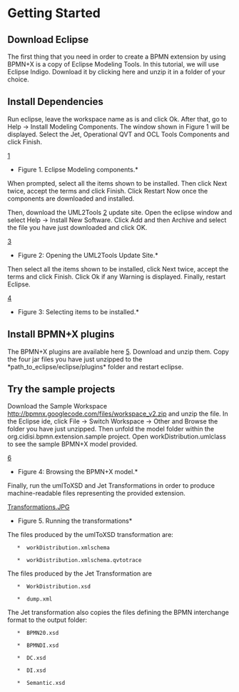 =Getting Started=


==Download Eclipse ==

The first thing that you need in order to create a BPMN extension by using BPMN+X is a copy of Eclipse Modeling Tools. In this tutorial, we will use Eclipse Indigo. Download it by clicking here and unzip it in a folder of your choice.

==Install Dependencies==
Run eclipse, leave the workspace name as is and click Ok.
After that, go to Help -> Install Modeling Components. The window shown in Figure 1 will be displayed. Select the Jet, Operational QVT and OCL Tools Components and click Finish.

[http://bpmnx.googlecode.com/svn/wiki/images/getting_started/InstallComponents.JPG]

*Figure 1. Eclipse Modeling components.*

When prompted, select all the items shown to be installed. Then click Next twice, accept the terms and click Finish. Click Restart Now once the components are downloaded and installed.

Then, download the UML2Tools [http://bpmnx.googlecode.com/files/mdt-uml2tools-Update-incubation-I201103290512.zip] update site. Open the eclipse window and select Help -> Install New Software.  Click Add and then Archive and select the file you have just downloaded and click OK.

[http://bpmnx.googlecode.com/svn/wiki/images/getting_started/InstallUML2Tools.JPG]

*Figure 2: Opening the UML2Tools Update Site.*

Then select all the items shown to be installed, click Next twice, accept the terms and click Finish. Click Ok if any Warning is displayed. Finally, restart Eclipse.

[http://bpmnx.googlecode.com/svn/wiki/images/getting_started/SelectUML2Tools.JPG]

*Figure 3: Selecting items to be installed.*

==Install BPMN+X plugins==
The BPMN+X plugins are available here [http://bpmnx.googlecode.com/files/bpmnx_plugins_v1.zip]. Download and unzip them. Copy the four jar files you have just unzipped to the *path_to_eclipse/eclipse/plugins* folder and restart eclipse.

==Try the sample projects==
Download the Sample Workspace [[http://bpmnx.googlecode.com/files/workspace_v2.zip]] and unzip the file. In the Eclipse ide, click File -> Switch Workspace -> Other and Browse the folder you have just unzipped.
Then unfold the model folder within the org.cidisi.bpmn.extension.sample project. Open workDistribution.umlclass to see the sample BPMN+X model provided.

[http://bpmnx.googlecode.com/svn/wiki/images/getting_started/OpenBPMNX.JPG]

*Figure 4: Browsing the BPMN+X model.*

Finally, run the umlToXSD and Jet Transformations in order to produce machine-readable files representing the provided extension.

[http://bpmnx.googlecode.com/svn/wiki/images/getting_started/Running Transformations.JPG]

*Figure 5. Running the transformations*

The files produced by the umlToXSD transformation are:

    *  workDistribution.xmlschema

    *  workDistribution.xmlschema.qvtotrace



The files produced by the Jet Transformation are

    *  WorkDistribution.xsd
    
    *  dump.xml


The Jet transformation also copies the files defining the BPMN interchange format to the output folder:

    *  BPMN20.xsd
    
    *  BPMNDI.xsd

    *  DC.xsd

    *  DI.xsd

    *  Semantic.xsd